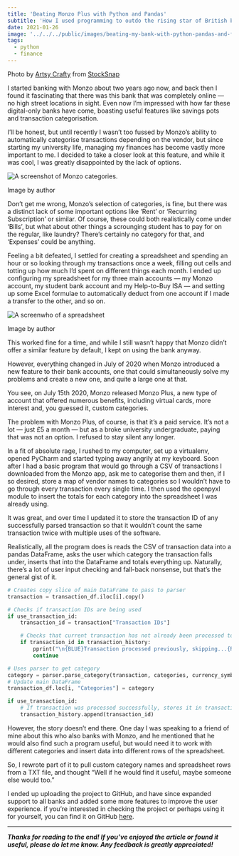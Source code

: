```yaml
---
title: 'Beating Monzo Plus with Python and Pandas'
subtitle: 'How I used programming to outdo the rising star of British banks'
date: 2021-01-26
image: '../../../public/images/beating-my-bank-with-python-pandas-and-financial-planning/image-0.jpg'
tags:
  - python
  - finance
---
```



Photo by [Artsy Crafty](https://stocksnap.io/author/artsandcrafts) from
[StockSnap](https://stocksnap.io)

I started banking with Monzo about two years ago now, and back then I found it
fascinating that there was this bank that was completely online — no high street
locations in sight. Even now I’m impressed with how far these digital-only banks have
come, boasting useful features like savings pots and transaction categorisation.

I’ll be honest, but until recently I wasn’t too fussed by Monzo’s ability to
automatically categorise transactions depending on the vendor, but since starting my
university life, managing my finances has become vastly more important to me. I decided
to take a closer look at this feature, and while it was cool, I was greatly disappointed
by the lack of options.

<Image src={monzoCategories} alt="A screenshot of Monzo categories." />

Image by author

Don’t get me wrong, Monzo’s selection of categories, is fine, but there was a distinct
lack of some important options like ‘Rent’ or ‘Recurring Subscription’ or similar. Of
course, these could both realistically come under ‘Bills’, but what about other things a
scrounging student has to pay for on the regular, like laundry? There’s certainly no
category for that, and ‘Expenses’ could be anything.

Feeling a bit defeated, I settled for creating a spreadsheet and spending an hour or so
looking through my transactions once a week, filling out cells and totting up how much
I’d spent on different things each month. I ended up configuring my spreadsheet for my
three main accounts — my Monzo account, my student bank account and my Help-to-Buy ISA —
and setting up some Excel formulae to automatically deduct from one account if I made a
transfer to the other, and so on.

<Image src={spreadsheet} alt="A screenwho of a spreadsheet" />

Image by author

This worked fine for a time, and while I still wasn’t happy that Monzo didn’t offer a
similar feature by default, I kept on using the bank anyway.

However, everything changed in July of 2020 when Monzo introduced a new feature to their
bank accounts, one that could simultaneously solve my problems and create a new one, and
quite a large one at that.

You see, on July 15th 2020, Monzo released Monzo Plus, a new type of account that
offered numerous benefits, including virtual cards, more interest and, you guessed it,
custom categories.

The problem with Monzo Plus, of course, is that it’s a paid service. It’s not a lot —
just £5 a month — but as a broke university undergraduate, paying that was not an
option. I refused to stay silent any longer.

In a fit of absolute rage, I rushed to my computer, set up a virtualenv, opened PyCharm
and started typing away angrily at my keyboard. Soon after I had a basic program that
would go through a CSV of transactions I downloaded from the Monzo app, ask me to
categorise them and then, if I so desired, store a map of vendor names to categories so
I wouldn’t have to go through every transaction every single time. I then used the
openpyxl module to insert the totals for each category into the spreadsheet I was
already using.

It was great, and over time I updated it to store the transaction ID of any successfully
parsed transaction so that it wouldn’t count the same transaction twice with multiple
uses of the software.

Realistically, all the program does is reads the CSV of transaction data into a pandas
DataFrame, asks the user which category the transaction falls under, inserts that into
the DataFrame and totals everything up. Naturally, there’s a lot of user input checking
and fall-back nonsense, but that’s the general gist of it.

```python
# Creates copy slice of main DataFrame to pass to parser
transaction = transaction_df.iloc[i].copy()

# Checks if transaction IDs are being used
if use_transaction_id:
    transaction_id = transaction["Transaction IDs"]

    # Checks that current transaction has not already been processed to avoid incorrect output to final spreadsheet
    if transaction_id in transaction_history:
        pprint("\n{BLUE}Transaction processed previously, skipping...{RESET}")
        continue

# Uses parser to get category
category = parser.parse_category(transaction, categories, currency_symbol)
# Update main DataFrame
transaction_df.loc[i, "Categories"] = category

if use_transaction_id:
    # If transaction was processed successfully, stores it in transaction history
    transaction_history.append(transaction_id)
```

However, the story doesn’t end there. One day I was speaking to a friend of mine about
this who also banks with Monzo, and he mentioned that he would also find such a program
useful, but would need it to work with different categories and insert data into
different rows of the spreadsheet.

So, I rewrote part of it to pull custom category names and spreadsheet rows from a TXT
file, and thought “Well if he would find it useful, maybe someone else would too.”

I ended up uploading the project to GitHub, and have since expanded support to all banks
and added some more features to improve the user experience. if you’re interested in
checking the project or perhaps using it for yourself, you can find it on GitHub
[here](https://github.com/isaacharrisholt/vorn-finance-tracker).

---

**_Thanks for reading to the end! If you’ve enjoyed the article or found it useful,
please do let me know. Any feedback is greatly appreciated!_**
